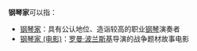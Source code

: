 '''钢琴家'''可以指：
*[[钢琴家|钢琴家]]：具有公认地位、造诣较高的职业[[钢琴|钢琴]]演奏者
*[[钢琴家_(电影)|钢琴家 (电影)]]：[[罗曼·波兰斯基|罗曼·波兰斯基]]导演的战争题材故事电影
{{disambig|Cat=三字消歧义}}